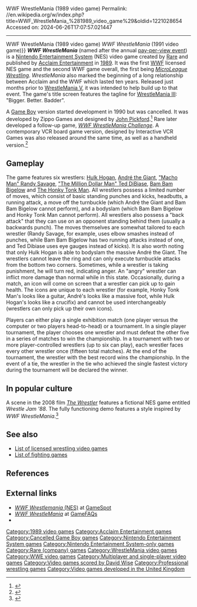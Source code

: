 WWF WrestleMania (1989 video game)
Permalink: //en.wikipedia.org/w/index.php?title=WWF_WrestleMania_%281989_video_game%29&oldid=1221028654
Accessed on: 2024-06-26T17:07:57.021447



------
WWF WrestleMania (1989 video game)
{{For|the 1991 video game|WWF WrestleMania (1991 video game){{!}}''WWF WrestleMania'' (1991 video game)}}
{{Infobox video game
|title = WWF WrestleMania
|image = WWF NES.PNG
|caption = North American cover art featuring [[Hulk Hogan]]
|developer = [[Rare (company)|Rare]]
|publisher = [[Acclaim Entertainment]]
|designer = [[Jools Jameson]] <br> Tim Stamper
|artist   = Kevin Bayliss
|composer = [[David Wise (composer)|David Wise]]
|released = {{vgrelease|NA|February 1989<ref>{{cite magazine |title=Availability Update |magazine=[[Computer Entertainer]]|volume=7 |issue=11 |date=February 1989 |page=14 |url=https://retrocdn.net/images/d/d3/ComputerEntertainer_US_Vol.7_11.pdf#page=14}}</ref><ref>{{cite magazine|url=https://nparchive.wordpress.com/2015/07/31/nintendo-power-5/#jp-carousel-726|title=The Complete NES Game Pak Directory (special edition)|magazine=[[Nintendo Power]]|publisher=Nintendo of America|date=March–April 1989|page=A6|access-date=2023-03-05|archive-date=2023-03-31|archive-url=https://web.archive.org/web/20230331230229/https://nparchive.wordpress.com/2015/07/31/nintendo-power-5/#jp-carousel-726|url-status=dead}}</ref>|EU|1989}}
|genre = [[Video game genres#Fighting|Wrestling]]
|modes = [[Single-player video game|Single-player]], [[Multiplayer video game|multiplayer]] (up to six players)
|platforms = [[Nintendo Entertainment System]]
}}
{{Video game reviews
|rev1=''[[Dennis Publishing|Game Zone]]''
|rev1Score=88/100<ref>{{cite magazine|title=WWF Wrestlemania|issue=8|date=June 1992|magazine=[[Dennis Publishing|Game Zone]]|pages=56–57}}</ref>
|rev2=''[[Total!]]''
|rev2Score=30%<ref>{{cite magazine|author=Andy|date=June 1992|title=Wrestlemania|magazine=[[Total!]]|pages=26–27}}</ref>
}}
'''''WWF WrestleMania''''' (named after the annual [[WrestleMania|pay-per-view event]]) is a [[Nintendo Entertainment System]] (NES)  video game created by [[Rare (company)|Rare]] and published by [[Acclaim Entertainment]] in [[1989 in video gaming|1989]]. It was the first [[WWE|WWF]] licensed NES game and the second WWF game overall, the first being ''[[MicroLeague Wrestling]]''. ''WrestleMania'' also marked the beginning of a long relationship between Acclaim and the WWF which lasted ten years. Released just months prior to [[WrestleMania V]], it was intended to help build up to that event. The game's title screen features the tagline for [[WrestleMania III]]: "Bigger. Better. Badder".

A [[Game Boy]] version started development in 1990 but was cancelled. It was developed by Zippo Games and designed by [[Ste and John Pickford|John Pickford]].<ref>{{cite web |title=WWF Wrestling |url=http://zee-3.com/pickfordbros/softography/index.php?game=40 |website=Zee-3 Digital Publishing |access-date=21 June 2022 |archive-date=6 December 2022 |archive-url=https://web.archive.org/web/20221206235005/http://zee-3.com/pickfordbros/softography/index.php?game=40 |url-status=dead }}</ref> Rare later developed a follow-up game, ''[[WWF WrestleMania Challenge]]''. A contemporary VCR board game version, designed by Interactive VCR Games was also released around the same time, as well as a handheld version.<ref>{{Cite news |date=October 1988 |title=Acclaim Announces New NES Game, Diversifies |pages=9 |work=Computer Entertainer}}</ref>

==Gameplay==
The game features six wrestlers: [[Hulk Hogan]], [[André the Giant]], [[Randy Savage|"Macho Man" Randy Savage]], [[Ted DiBiase|"The Million Dollar Man" Ted DiBiase]], [[Bam Bam Bigelow]] and [[The Honky Tonk Man]]. All wrestlers possess a limited number of moves, which consist of basic standing punches and kicks, headbutts, a running attack, a move off the turnbuckle (which André the Giant and Bam Bam Bigelow cannot perform), and a bodyslam (which Bam Bam Bigelow and Honky Tonk Man cannot perform). All wrestlers also possess a "back attack" that they can use on an opponent standing behind them (usually a backwards punch). The moves themselves are somewhat tailored to each wrestler (Randy Savage, for example, uses elbow smashes instead of punches, while Bam Bam Bigelow has two running attacks instead of one, and Ted Dibiase uses eye gauges instead of kicks). It is also worth noting that only Hulk Hogan is able to bodyslam the massive André the Giant. The wrestlers cannot leave the ring and can only execute turnbuckle attacks from the bottom two corners. Sometimes, while a wrestler is taking punishment, he will turn red, indicating anger. An "angry" wrestler can inflict more damage than normal while in this state. Occasionally, during a match, an icon will come on screen that a wrestler can pick up to gain health. The icons are unique to each wrestler (for example, Honky Tonk Man's looks like a guitar, André's looks like a massive foot, while Hulk Hogan's looks like a crucifix) and cannot be used interchangeably (wrestlers can only pick up their own icons).

Players can either play a single exhibition match (one player versus the computer or two players head-to-head) or a tournament. In a single player tournament, the player chooses one wrestler and must defeat the other five in a series of matches to win the championship. In a tournament with two or more player-controlled wrestlers (up to six can play), each wrestler faces every other wrestler once (fifteen total matches). At the end of the tournament, the wrestler with the best record wins the championship. In the event of a tie, the wrestler in the tie who achieved the single fastest victory during the tournament will be declared the winner.

==In popular culture==
A scene in the 2008 film ''[[The Wrestler (2008 film)|The Wrestler]]'' features a fictional NES game entitled ''Wrestle Jam '88''. The fully functioning demo features a style inspired by ''WWF WrestleMania''.<ref>{{cite news | url=http://kotaku.com/5158834/the-making-of-wrestle-jam-the-wrestlers-unsung-hero | title=The Making of Wrestle Jam: The Wrestler's Unsung Hero | publisher=Kotaku | date=2009-02-24 | access-date=2009-02-25}}</ref>

==See also==
{{Portal|Video games}}
* [[List of licensed wrestling video games]]
* [[List of fighting games]]

==References==
{{reflist}}

==External links==
* [http://www.gamespot.com/nes/sports/wwfwrestlemania/index.html?tag=result;title;9 ''WWF Wrestlemania'' (NES)] at [[GameSpot]]
* [http://www.gamefaqs.com/console/nes/home/563480.html ''WWF WrestleMania''] at [[GameFAQs]]
* {{moby game|id=/wwf-wrestlemania|name=''WWF WrestleMania''}}

{{WWE video games}}
{{Rare}}

{{DEFAULTSORT:Wwf Wrestlemania}}
[[Category:1989 video games]]
[[Category:Acclaim Entertainment games]]
[[Category:Cancelled Game Boy games]]
[[Category:Nintendo Entertainment System games]]
[[Category:Nintendo Entertainment System-only games]]
[[Category:Rare (company) games]]
[[Category:WrestleMania video games]]
[[Category:WWE video games]]
[[Category:Multiplayer and single-player video games]]
[[Category:Video games scored by David Wise]]
[[Category:Professional wrestling games]]
[[Category:Video games developed in the United Kingdom]]